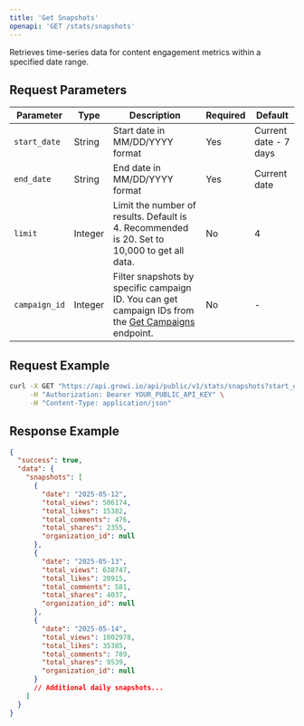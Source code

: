 ```yaml
---
title: 'Get Snapshots'
openapi: 'GET /stats/snapshots'
---
```


Retrieves time-series data for content engagement metrics within a specified date range.

## Request Parameters

| Parameter | Type | Description | Required | Default |
| --- | --- | --- | --- | --- |
| `start_date` | String | Start date in MM/DD/YYYY format | Yes | Current date - 7 days |
| `end_date` | String | End date in MM/DD/YYYY format | Yes | Current date |
| `limit` | Integer | Limit the number of results. Default is 4. Recommended is 20. Set to 10,000 to get all data. | No | 4 |
| `campaign_id` | Integer | Filter snapshots by specific campaign ID. You can get campaign IDs from the [Get Campaigns](/api-reference/endpoint/get-campaigns) endpoint. | No | - |

## Request Example

```bash
curl -X GET "https://api.growi.io/api/public/v1/stats/snapshots?start_date=05/12/2025&end_date=05/22/2025" \
     -H "Authorization: Bearer YOUR_PUBLIC_API_KEY" \
     -H "Content-Type: application/json"
```

## Response Example

```json
{
  "success": true,
  "data": {
    "snapshots": [
      {
        "date": "2025-05-12",
        "total_views": 506174,
        "total_likes": 15382,
        "total_comments": 476,
        "total_shares": 2355,
        "organization_id": null
      },
      {
        "date": "2025-05-13",
        "total_views": 638747,
        "total_likes": 20915,
        "total_comments": 581,
        "total_shares": 4037,
        "organization_id": null
      },
      {
        "date": "2025-05-14",
        "total_views": 1002978,
        "total_likes": 35385,
        "total_comments": 789,
        "total_shares": 9539,
        "organization_id": null
      }
      // Additional daily snapshots...
    ]
  }
}
``` 